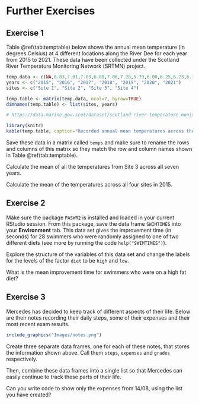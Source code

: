 # Further Exercises {#exercises}

## Exercise 1 {-}

Table \@ref(tab:temptable) below shows the annual mean temperature (in degrees Celsius) at 4 different locations along the River Dee for each year from 2015 to 2021. These data have been collected under the Scotland River Temperature Monitoring Network (SRTMN) project.

```r
temp.data <- c(NA,6.83,7.01,7.03,6.88,7.06,7.28,5.79,6.00,6.25,6.23,6.13,6.25,6.48,5.77,6.28,6.53,6.81,6.36,6.55,6.59,6.14,6.65,6.83,7.07,6.58,6.86,6.92)
years <- c("2015", "2016", "2017", "2018", "2019", "2020", "2021")
sites <- c("Site 1", "Site 2", "Site 3", "Site 4")

temp.table <- matrix(temp.data, ncol=7, byrow=TRUE)
dimnames(temp.table) <- list(sites, years)

# https://data.marine.gov.scot/dataset/scotland-river-temperature-monitoring-network-summary-data-0
```

```r
library(knitr)
kable(temp.table, caption="Recorded annual mean temperatures across the River Dee in the years 2015 to 2021.")
```

Save these data in a matrix called `temps` and make sure to rename the rows and columns of this matrix so they match the row and column names shown in Table \@ref(tab:temptable).

Calculate the mean of all the temperatures from Site 3 across all seven years.

Calculate the mean of the temperatures across all four sites in 2015.


## Exercise 2 {-}

Make sure the package `PASWR2` is installed and loaded in your current RStudio session. From this package, save the data frame `SWIMTIMES` into your **Environment** tab. This data set gives the improvement time (in seconds) for 28 swimmers who were randomly assigned to one of two different diets (see more by running the code `help("SWIMTIMES")`).

Explore the structure of the variables of this data set and change the labels for the levels of the factor `diet` to be `high` and `low`.

What is the mean improvement time for swimmers who were on a high fat diet?


## Exercise 3 {-}

Mercedes has decided to keep track of different aspects of their life. Below are their notes recording their daily steps, some of their expenses and their most recent exam results.

```r
include_graphics("Images/notes.png")
```

Create three separate data frames, one for each of these notes, that stores the information shown above. Call them `steps`, `expenses` and `grades` respectively.

Then, combine these data frames into a single list so that Mercedes can easily continue to track these parts of their life.

Can you write code to show only the expenses from 14/08, using the list you have created?














